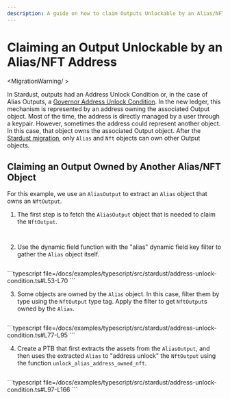 ```yaml
---
description: A guide on how to claim Outputs Unlockable by an Alias/NFT Address in the Move-based IOTA ledger.
---
```


# Claiming an Output Unlockable by an Alias/NFT Address

<MigrationWarning/ >

In Stardust, outputs had an Address Unlock Condition or, in the case of Alias Outputs, 
a [Governor Address Unlock Condition](https://github.com/iotaledger/tips/blob/main/tips/TIP-0018/tip-0018.md#governor-address-unlock-condition). 
In the new ledger, this mechanism is represented by an address owning the associated Output object.
Most of the time, the address is directly managed by a user through a keypair.
However, sometimes the address could represent another object. 
In this case, that object owns the associated Output object.
After the [Stardust migration](../migration-process.mdx), only `Alias` and `Nft` objects can own other Output objects.

## Claiming an Output Owned by Another Alias/NFT Object

For this example, we use an `AliasOutput` to extract an `Alias` object that owns an `NftOutput`.

1. The first step is to fetch the `AliasOutput` object that is needed to claim the `NftOutput`.

<Tabs groupId="language">
<TabItem value="rust" label="Rust">

```rust file=<rootDir>/docs/examples/rust/stardust/address-unlock-condition.rs#L74-L92
```

</TabItem>
<TabItem value="typescript"  label="TypeScript">

```typescript file=<rootDir>/docs/examples/typescript/src/stardust/address-unlock-condition.ts#L44-L50
```
</TabItem>
</Tabs>

2. Use the dynamic field function with the "alias" dynamic field key filter to gather the `Alias` object itself.

<Tabs groupId="language">
<TabItem value="rust" label="Rust">

```rust file=<rootDir>/docs/examples/rust/stardust/address-unlock-condition.rs#L94-L107
```

</TabItem>
<TabItem value="typescript"  label="TypeScript">
```typescript file=<rootDir>/docs/examples/typescript/src/stardust/address-unlock-condition.ts#L53-L70
```


</TabItem>
</Tabs>

3. Some objects are owned by the `Alias` object. In this case, filter them by type using the `NftOutput` type tag. Apply the filter to get `NftOutput`s owned by the `Alias`.

<Tabs groupId="language">
<TabItem value="rust" label="Rust">

```rust file=<rootDir>/docs/examples/rust/stardust/address-unlock-condition.rs#L109-L132
```

</TabItem>
<TabItem value="typescript"  label="TypeScript">
```typescript file=<rootDir>/docs/examples/typescript/src/stardust/address-unlock-condition.ts#L77-L95
```
</TabItem>
</Tabs>

4. Create a PTB that first extracts the assets from the `AliasOutput`, and then uses the extracted `Alias` to "address unlock" the `NftOutput` using the function `unlock_alias_address_owned_nft`.

<Tabs groupId="language">
<TabItem value="rust" label="Rust">

```rust file=<rootDir>/docs/examples/rust/stardust/address-unlock-condition.rs#L134-L243
```

</TabItem>
<TabItem value="typescript"  label="TypeScript">
```typescript file=<rootDir>/docs/examples/typescript/src/stardust/address-unlock-condition.ts#L97-L166
```
</TabItem>
</Tabs>
